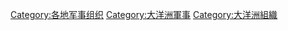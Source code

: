 [[Category:各地军事组织|Category:各地军事组织]]
[[Category:大洋洲軍事|Category:大洋洲軍事]]
[[Category:大洋洲組織|Category:大洋洲組織]]